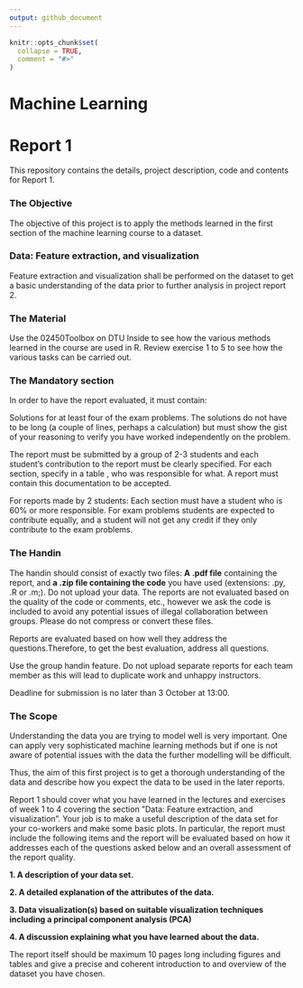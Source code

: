 ```yaml
---
output: github_document
---
```


<!-- README.md is generated from README.Rmd. Please edit that file -->

```r
knitr::opts_chunk$set(
  collapse = TRUE,
  comment = "#>"
)
```

# Machine Learning
# Report 1

<!-- badges: start -->
<!-- badges: end -->


This repository contains the details, project description, code and contents for Report 1. 

### The Objective
The objective of this project is to apply the methods learned in the first section of the machine learning course to a dataset. 

### Data: Feature extraction, and visualization

Feature extraction and visualization shall be performed on the dataset to get a basic understanding of the data prior to further analysis in project report 2.

### The Material
Use the 02450Toolbox on DTU Inside to see how the various methods learned in the course are used in R. Review exercise 1 to 5 to see how the various tasks can be carried out.

### The Mandatory section
In order to have the report evaluated, it must contain:

Solutions for at least four of the exam problems. The solutions do not have to be long (a couple of lines, perhaps a calculation) but must show the gist of your reasoning to verify you have worked independently on the problem.

The report must be submitted by a group of 2-3 students and each student’s contribution to the report must be clearly specified. For each section, specify in a table , who was responsible for what. 
A report must contain this documentation to be accepted.


For reports made by 2 students: Each section must have a student who is 60% or more responsible. For exam problems students are expected to contribute equally, and a student will not get any credit if they only contribute to the exam problems.

### The Handin 
The handin should consist of exactly two files: 
**A .pdf file** containing the report, and **a .zip file containing the code** you have used (extensions: .py, .R or .m;). Do not upload your data. 
The reports are not evaluated based on the quality of the code or comments, etc., however we ask the code is included to avoid any potential issues of illegal collaboration between groups. Please do not compress or convert these files.

Reports are evaluated based on how well they address the questions.Therefore, to get the best evaluation, address all questions.

Use the group handin feature. Do not upload separate reports for each team member as this will lead to duplicate work and unhappy instructors.

Deadline for submission is no later than 3 October at 13:00. 

### The Scope
Understanding the data you are trying to model well is very important. One can apply very sophisticated machine learning methods but if one is not aware of potential issues with the data the further modelling will be difficult. 

Thus, the aim of this first project is to get a thorough understanding of the data and describe how you expect the data to be used in the later reports.

Report 1 should cover what you have learned in the lectures and exercises of week 1 to 4 covering the section ”Data: Feature extraction, and visualization”. Your job is to make a useful description of the data set for your co-workers and make some basic plots. In particular, the report must include the following items and the report will be evaluated based on how it addresses each of the questions asked below and an overall assessment of the report quality.


**1. A description of your data set.**

**2. A detailed explanation of the attributes of the data.**

**3. Data visualization(s) based on suitable visualization techniques including a principal component analysis (PCA)**

**4. A discussion explaining what you have learned about the data.**

The report itself should be maximum 10 pages long including figures and tables and give a precise and coherent introduction to and overview of the dataset you have chosen.
